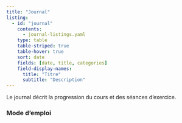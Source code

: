 ```yaml
---
title: "Journal"
listing:
  - id: "journal"
    contents: 
      - journal-listings.yaml
    type: table  
    table-striped: true
    table-hover: true
    sort: date
    fields: [date, title, categories] 
    field-display-names: 
      title: "Titre"
      subtitle: "Description"
---
```


Le journal décrit la progression du cours et des séances d'exercice.




::: {#journal}
:::


::: {.callout-note}
### Mode d'emploi


:::